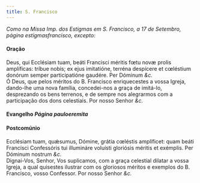 ```yaml
---
title: S. Francisco
---
```



<em>Como na Missa Imp. dos Estigmas em S. Francisco, a 17 de Setembro, página estigmasfrancisco, excepto:</em>

<h4 class="text-center">Oração</h4>
<div class="container-fluid">
<div class="row">
<div class="col-6 dropcaps text-justify">
Deus, qui Ecclésiam tuam, beáti Francisci méritis fœtu novæ prolis amplíficas: tríbue nobis; ex ejus imitatióne, terréna despícere et cœléstium donórum semper participatióne gaudére. Per Dóminum <em>&c.</em>
</div>
<div class="col-6 dropcaps text-justify">
Ó Deus, que pelos méritos do B. Francisco enriquecestes a vossa Igreja, dando-lhe uma nova família, concedei-nos a graça de imitá-lo, desprezando os bens terrenos, e de sempre nos alegrarmos com a participação dos dons celestiais. Por nosso Senhor <em>&c.</em>
</div>
</div>
</div>

<h4 class="text-center">Evangelho <em>Página pauloeremita</em></h4>

<h4 class="text-center">Postcomúnio</h4>
<div class="container-fluid">
<div class="row">
<div class="col-6 dropcaps text-justify">
Ecclésiam tuam, quǽsumus, Dómine, grátia cœléstis amplíficet: quam beáti Francísci Confessóris tui illumináre voluísti gloriósis méritis et exémplis. Per Dóminum nostrum <em>&c.</em>
</div>
<div class="col-6 dropcaps text-justify">
Dignai-Vos, Senhor, Vos suplicamos, com a graça celestial dilatar a vossa Igreja, a qual quisestes ilustrar com os gloriosos méritos e exemplos do B. Francisco, vosso Confessor. Por nosso Senhor <em>&c.</em>
</div>
</div>
</div>

